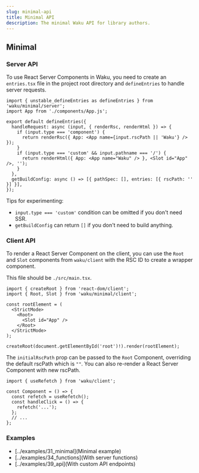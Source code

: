 ```yaml
---
slug: minimal-api
title: Minimal API
description: The minimal Waku API for library authors.
---
```


## Minimal

### Server API

To use React Server Components in Waku, you need to create an `entries.tsx` file in the project root directory and `defineEntries` to handle server requests.

```tsx
import { unstable_defineEntries as defineEntries } from 'waku/minimal/server';
import App from './components/App.js';

export default defineEntries({
  handleRequest: async (input, { renderRsc, renderHtml }) => {
    if (input.type === 'component') {
      return renderRsc({ App: <App name={input.rscPath || 'Waku'} /> });
    }
    if (input.type === 'custom' && input.pathname === '/') {
      return renderHtml({ App: <App name="Waku" /> }, <Slot id="App" />, '');
    }
  },
  getBuildConfig: async () => [{ pathSpec: [], entries: [{ rscPath: '' }] }],
});
```

Tips for experimenting:

- `input.type === 'custom'` condition can be omitted if you don't need SSR.
- `getBuildConfig` can return `[]` if you don't need to build anything.

### Client API

To render a React Server Component on the client, you can use the `Root` and `Slot` components from `waku/client` with the RSC ID to create a wrapper component.

This file should be `./src/main.tsx`.

```tsx
import { createRoot } from 'react-dom/client';
import { Root, Slot } from 'waku/minimal/client';

const rootElement = (
  <StrictMode>
    <Root>
      <Slot id="App" />
    </Root>
  </StrictMode>
);

createRoot(document.getElementById('root')!).render(rootElement);
```

The `initialRscPath` prop can be passed to the `Root` Component, overriding the default rscPath which is `""`. You can also re-render a React Server Component with new rscPath.

```tsx
import { useRefetch } from 'waku/client';

const Component = () => {
  const refetch = useRefetch();
  const handleClick = () => {
    refetch('...');
  };
  // ...
};
```

### Examples

- [../examples/31_minimal](Minimal example)
- [../examples/34_functions](With server functions)
- [../examples/39_api](With custom API endpoints)
